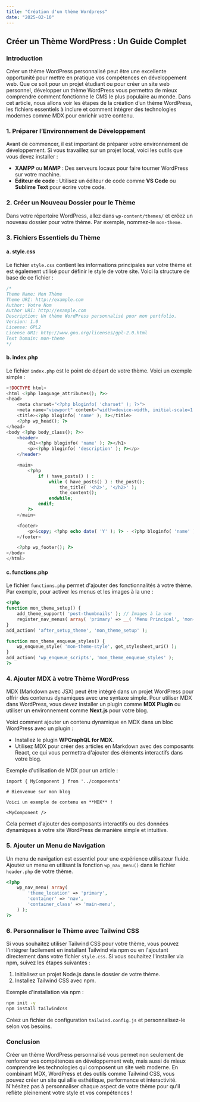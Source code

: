 ```yaml
---
title: "Création d'un thème Wordpress"
date: "2025-02-10"
---
```


## Créer un Thème WordPress : Un Guide Complet

### Introduction

Créer un thème WordPress personnalisé peut être une excellente opportunité pour mettre en pratique vos compétences en développement web. Que ce soit pour un projet étudiant ou pour créer un site web personnel, développer un thème WordPress vous permettra de mieux comprendre comment fonctionne le CMS le plus populaire au monde. Dans cet article, nous allons voir les étapes de la création d’un thème WordPress, les fichiers essentiels à inclure et comment intégrer des technologies modernes comme MDX pour enrichir votre contenu.

### 1. Préparer l’Environnement de Développement

Avant de commencer, il est important de préparer votre environnement de développement. Si vous travaillez sur un projet local, voici les outils que vous devez installer :
- **XAMPP** ou **MAMP** : Des serveurs locaux pour faire tourner WordPress sur votre machine.
- **Éditeur de code** : Utilisez un éditeur de code comme **VS Code** ou **Sublime Text** pour écrire votre code.

### 2. Créer un Nouveau Dossier pour le Thème

Dans votre répertoire WordPress, allez dans `wp-content/themes/` et créez un nouveau dossier pour votre thème. Par exemple, nommez-le `mon-theme`.

### 3. Fichiers Essentiels du Thème

#### a. **style.css**

Le fichier `style.css` contient les informations principales sur votre thème et est également utilisé pour définir le style de votre site. Voici la structure de base de ce fichier :

```css
/*
Theme Name: Mon Thème
Theme URI: http://example.com
Author: Votre Nom
Author URI: http://example.com
Description: Un thème WordPress personnalisé pour mon portfolio.
Version: 1.0
License: GPL2
License URI: http://www.gnu.org/licenses/gpl-2.0.html
Text Domain: mon-theme
*/
```

#### b. **index.php**

Le fichier `index.php` est le point de départ de votre thème. Voici un exemple simple :

```php
<!DOCTYPE html>
<html <?php language_attributes(); ?>>
<head>
    <meta charset="<?php bloginfo( 'charset' ); ?>">
    <meta name="viewport" content="width=device-width, initial-scale=1.0">
    <title><?php bloginfo( 'name' ); ?></title>
    <?php wp_head(); ?>
</head>
<body <?php body_class(); ?>>
    <header>
        <h1><?php bloginfo( 'name' ); ?></h1>
        <p><?php bloginfo( 'description' ); ?></p>
    </header>

    <main>
        <?php
            if ( have_posts() ) :
                while ( have_posts() ) : the_post();
                    the_title( '<h2>', '</h2>' );
                    the_content();
                endwhile;
            endif;
        ?>
    </main>

    <footer>
        <p>&copy; <?php echo date( 'Y' ); ?> - <?php bloginfo( 'name' ); ?></p>
    </footer>

    <?php wp_footer(); ?>
</body>
</html>
```

#### c. **functions.php**

Le fichier `functions.php` permet d'ajouter des fonctionnalités à votre thème. Par exemple, pour activer les menus et les images à la une :

```php
<?php
function mon_theme_setup() {
    add_theme_support( 'post-thumbnails' ); // Images à la une
    register_nav_menus( array( 'primary' => __( 'Menu Principal', 'mon-theme' ) ) ); // Menu
}
add_action( 'after_setup_theme', 'mon_theme_setup' );

function mon_theme_enqueue_styles() {
    wp_enqueue_style( 'mon-theme-style', get_stylesheet_uri() );
}
add_action( 'wp_enqueue_scripts', 'mon_theme_enqueue_styles' );
?>
```

### 4. Ajouter MDX à votre Thème WordPress

MDX (Markdown avec JSX) peut être intégré dans un projet WordPress pour offrir des contenus dynamiques avec une syntaxe simple. Pour utiliser MDX dans WordPress, vous devez installer un plugin comme **MDX Plugin** ou utiliser un environnement comme **Next.js** pour votre blog.

Voici comment ajouter un contenu dynamique en MDX dans un bloc WordPress avec un plugin :

- Installez le plugin **WPGraphQL for MDX**.
- Utilisez MDX pour créer des articles en Markdown avec des composants React, ce qui vous permettra d'ajouter des éléments interactifs dans votre blog.

Exemple d'utilisation de MDX pour un article :

```mdx
import { MyComponent } from '../components'

# Bienvenue sur mon blog

Voici un exemple de contenu en **MDX** !

<MyComponent />
```

Cela permet d'ajouter des composants interactifs ou des données dynamiques à votre site WordPress de manière simple et intuitive.

### 5. Ajouter un Menu de Navigation

Un menu de navigation est essentiel pour une expérience utilisateur fluide. Ajoutez un menu en utilisant la fonction `wp_nav_menu()` dans le fichier `header.php` de votre thème.

```php
<?php
    wp_nav_menu( array(
        'theme_location' => 'primary',
        'container' => 'nav',
        'container_class' => 'main-menu',
    ) );
?>
```

### 6. Personnaliser le Thème avec Tailwind CSS

Si vous souhaitez utiliser Tailwind CSS pour votre thème, vous pouvez l'intégrer facilement en installant Tailwind via npm ou en l'ajoutant directement dans votre fichier `style.css`. Si vous souhaitez l'installer via npm, suivez les étapes suivantes :
1. Initialisez un projet Node.js dans le dossier de votre thème.
2. Installez Tailwind CSS avec npm.

Exemple d'installation via npm :

```bash
npm init -y
npm install tailwindcss
```

Créez un fichier de configuration `tailwind.config.js` et personnalisez-le selon vos besoins.

### Conclusion

Créer un thème WordPress personnalisé vous permet non seulement de renforcer vos compétences en développement web, mais aussi de mieux comprendre les technologies qui composent un site web moderne. En combinant MDX, WordPress et des outils comme Tailwind CSS, vous pouvez créer un site qui allie esthétique, performance et interactivité. N'hésitez pas à personnaliser chaque aspect de votre thème pour qu'il reflète pleinement votre style et vos compétences !
